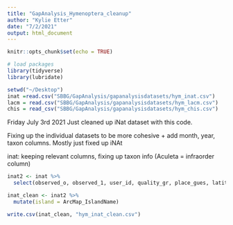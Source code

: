 ```yaml
---
title: "GapAnalysis_Hymenoptera_cleanup"
author: "Kylie Etter"
date: "7/2/2021"
output: html_document
---
```


```r
knitr::opts_chunk$set(echo = TRUE)

# load packages
library(tidyverse)
library(lubridate)

setwd("~/Desktop")
inat =read.csv("SBBG/GapAnalysis/gapanalysisdatasets/hym_inat.csv")
lacm = read.csv("SBBG/GapAnalysis/gapanalysisdatasets/hym_lacm.csv")
chis = read_csv("SBBG/GapAnalysis/gapanalysisdatasets/hym_chis.csv")

```

Friday July 3rd 2021 Just cleaned up iNat dataset with this code.

Fixing up the individual datasets to be more cohesive + add month, year, taxon columns. Mostly just fixed up iNAt

inat: keeping relevant columns, fixing up taxon info (Aculeta = infraorder column)
```r

inat2 <- inat %>%
  select(observed_o, observed_1, user_id, quality_gr, place_gues, latitude, longitude, ArcMap_IslandName, infraorder, suborder, superfamily, bee, family, subfamily, tribe, subtribe, genus, subgenus, species, scientific)

inat_clean <- inat2 %>% 
  mutate(island = ArcMap_IslandName)

write.csv(inat_clean, "hym_inat_clean.csv")


```
